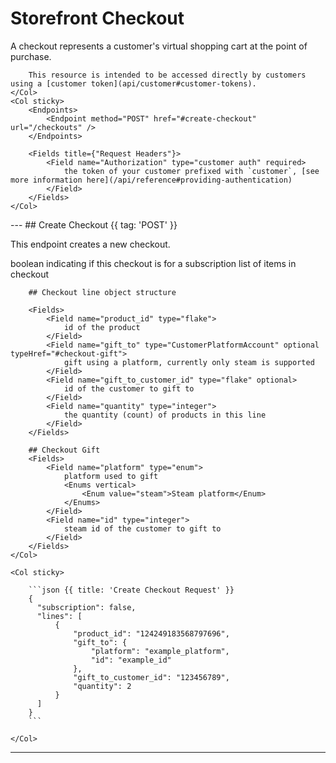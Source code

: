 # Storefront Checkout

<Row>
    <Col>
        A checkout represents a customer's virtual shopping cart at the point of purchase.

        This resource is intended to be accessed directly by customers using a [customer token](api/customer#customer-tokens).
    </Col>
    <Col sticky>
        <Endpoints>
            <Endpoint method="POST" href="#create-checkout" url="/checkouts" />
        </Endpoints>

		<Fields title={"Request Headers"}>
			<Field name="Authorization" type="customer auth" required>
				the token of your customer prefixed with `customer`, [see more information here](/api/reference#providing-authentication)
			</Field>
		</Fields>
    </Col>
</Row>
---
## Create Checkout {{ tag: 'POST' }}

This endpoint creates a new checkout.

<Row>
    <Col>
        <Fields>
            <Field name="subscription" type="boolean">
                boolean indicating if this checkout is for a subscription
            </Field>
            <Field name="lines" type="[]CreateCheckoutRequestLine" typeHref="#checkout-line-object-structure">
                list of items in checkout
            </Field>
        </Fields>

        ## Checkout line object structure

        <Fields>
            <Field name="product_id" type="flake">
                id of the product
            </Field>
            <Field name="gift_to" type="CustomerPlatformAccount" optional typeHref="#checkout-gift">
                gift using a platform, currently only steam is supported
            </Field>
            <Field name="gift_to_customer_id" type="flake" optional>
                id of the customer to gift to
            </Field>
            <Field name="quantity" type="integer">
                the quantity (count) of products in this line
            </Field>
        </Fields>

        ## Checkout Gift
        <Fields>
            <Field name="platform" type="enum">
                platform used to gift
                <Enums vertical>
                    <Enum value="steam">Steam platform</Enum>
                </Enums>
            </Field>
            <Field name="id" type="integer">
                steam id of the customer to gift to
            </Field>
        </Fields>
    </Col>

    <Col sticky>

        ```json {{ title: 'Create Checkout Request' }}
        {
          "subscription": false,
          "lines": [
              {
                  "product_id": "124249183568797696",
                  "gift_to": {
                      "platform": "example_platform",
                      "id": "example_id"
                  },
                  "gift_to_customer_id": "123456789",
                  "quantity": 2
              }
          ]
        }
        ```

    </Col>
</Row>

---